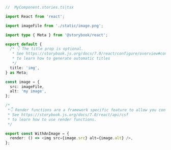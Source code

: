 ```ts
//  MyComponent.stories.ts|tsx

import React from 'react';

import imageFile from './static/image.png';

import type { Meta } from '@storybook/react';

export default {
  /* 👇 The title prop is optional.
   * See https://storybook.js.org/docs/7.0/react/configure/overview#configure-story-loading
   * to learn how to generate automatic titles
   */
  title: 'img',
} as Meta;

const image = {
  src: imageFile,
  alt: 'my image',
};

/*
 *👇 Render functions are a framework specific feature to allow you control on how the component renders.
 * See https://storybook.js.org/docs/7.0/react/api/csf
 * to learn how to use render functions.
 */

export const WithAnImage = {
  render: () => <img src={image.src} alt={image.alt} />,
};
```
